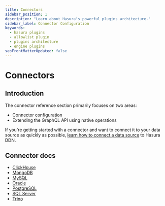 ```yaml
---
title: Connectors
sidebar_position: 1
description: "Learn about Hasura's powerful plugins architecture."
sidebar_label: Connector Configuration
keywords:
  - hasura plugins
  - allowlist plugin
  - plugins architecture
  - engine plugins
seoFrontMatterUpdated: false
---
```


# Connectors

## Introduction

The connector reference section primarily focuses on two areas:

- Connector configuration
- Extending the GraphQL API using native operations

If you're getting started with a connector and want to connect it to your data source as quickly as possible,
[learn how to connect a data source](/data-sources/connect-to-a-source.mdx) to Hasura DDN.

## Connector docs

- [ClickHouse](/reference/connectors/clickhouse/index.mdx)
- [MongoDB](/reference/connectors/mongodb/index.mdx)
- [MySQL](/reference/connectors/mysql/index.mdx)
- [Oracle](/reference/connectors/oracle/index.mdx)
- [PostgreSQL](/reference/connectors/postgresql/index.mdx)
- [SQL Server](/reference/connectors/sqlserver/index.mdx)
- [Trino](/reference/connectors/trino/index.mdx)
